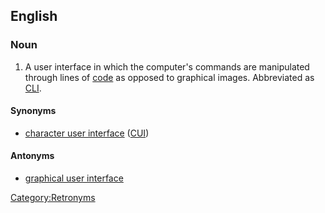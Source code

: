 ==English==
{{wikipedia}}

===Noun===
{{en-noun|sg=[[command]] [[line]] [[interface]]}}

# A user interface in which the computer's commands are manipulated through lines of [[code]] as opposed to graphical images.  Abbreviated as [[CLI]].

====Synonyms====
* [[character user interface]] ([[CUI]])

====Antonyms====
* [[graphical user interface]]

[[Category:Retronyms]]